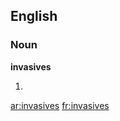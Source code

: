 ==English==

===Noun===
'''invasives'''

# {{plural of|[[invasive]]}}

[[ar:invasives]]
[[fr:invasives]]